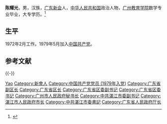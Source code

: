 '''陈耀光'''{{BD|1953年|9月|||catIdx=C}}，男，汉族，[[广东省|广东]][[新会县|新会]]人，[[中华人民共和国|中华人民共和国]]政治人物，[[广州教育学院|广州教育学院]]数学专业毕业，大专学历。<ref>{{cite web | url = http://leaders.people.com.cn/GB/58318/58452/86548/86558/5920543.html | title = 陈耀光同志简历 | website = 人民网 | accessdate = 2009-07-03 | deadurl = yes | archiveurl = https://web.archive.org/web/20090531182409/http://leaders.people.com.cn/GB/58318/58452/86548/86558/5920543.html | archivedate = 2009-05-31 }}</ref>

== 生平 ==
1972年2月工作。1979年5月加入[[中国共产党|中国共产党]]。

==参考文献==
{{Reflist}}

{{-}}
{{start box}}
{{s-ppo|cpc}}
{{s-before|[[徐少华_(官僚)|徐少华]]}}
{{s-title|[[中国共产党湛江市委员会|中国共产党湛江市委员会]]书记|2008年6月－2011年2月}} 
{{s-after|{{Box|[[刘小华|刘小华]]}}}}
{{s-gov|prc}}
{{s-before|[[徐少华_(官僚)|徐少华]]}}
{{s-title|[[湛江市人民政府|湛江市人民政府]]市长|2005年8月－2008年5月}} 
{{s-after|[[阮日生|阮日生]]}}
{{end box}}

{{Authority control}}
{{DEFAULTSORT:Chen yaoguang}}
[[Category:陈姓|Yao]]
[[Category:新會人|Category:新會人]]
[[Category:中国共产党党员_(1979年入党)|Category:中国共产党党员 (1979年入党)]]
[[Category:广东省副区长|Category:广东省副区长]]
[[Category:广东省区长|Category:广东省区长]]
[[Category:广东省区委副书记|Category:广东省区委副书记]]
[[Category:广东省区委书记|Category:广东省区委书记]]
[[Category:广州市人民政府秘书长|Category:广州市人民政府秘书长]]
[[Category:中共湛江市委副书记|Category:中共湛江市委副书记]]
[[Category:湛江市人民政府市长|Category:湛江市人民政府市长]]
[[Category:中共湛江市委書記|Category:中共湛江市委書記]]
[[Category:广东省人民政府厅长|Category:广东省人民政府厅长]]